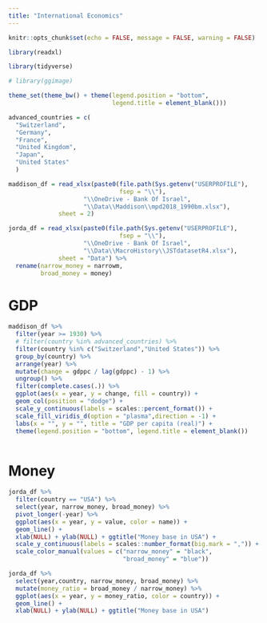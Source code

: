 ```yaml
---
title: "International Economics"
---
```


```r
knitr::opts_chunk$set(echo = FALSE, message = FALSE, warning = FALSE)
```


```r

library(readxl)

library(tidyverse)

# library(ggimage)

```


```r

theme_set(theme_bw() + theme(legend.position = "bottom",
                             legend.title = element_blank()))

advanced_countries = c(
  "Switzerland",
  "Germany",
  "France",
  "United Kingdom",
  "Japan",
  "United States"
  )

```



```r

maddison_df = read_xlsx(paste0(file.path(Sys.getenv("USERPROFILE"),
                               fsep = "\\"),
                     "\\OneDrive - Bank Of Israel",
                     "\\Data\\Maddison\\mpd2018_1990bm.xlsx"),
              sheet = 2)

jorda_df = read_xlsx(paste0(file.path(Sys.getenv("USERPROFILE"),
                               fsep = "\\"),
                     "\\OneDrive - Bank Of Israel",
                     "\\Data\\MacroHistory\\JSTdatasetR4.xlsx"),
              sheet = "Data") %>% 
  rename(narrow_money = narrowm,
         broad_money = money)


```

# GDP


```r

maddison_df %>% 
  filter(year >= 1930) %>% 
  # filter(country %in% advanced_countries) %>%
  filter(country %in% c("Switzerland","United States")) %>% 
  group_by(country) %>% 
  arrange(year) %>% 
  mutate(change = gdppc / lag(gdppc) - 1) %>% 
  ungroup() %>% 
  filter(complete.cases(.)) %>% 
  ggplot(aes(x = year, y = change, fill = country)) + 
  geom_col(position = "dodge") + 
  scale_y_continuous(labels = scales::percent_format()) + 
  scale_fill_viridis_d(option = "plasma",direction = -1) + 
  labs(x = "", y = "", title = "GDP per capita (real)") + 
  theme(legend.position = "bottom", legend.title = element_blank())
  

```



# Money

```r

jorda_df %>% 
  filter(country == "USA") %>% 
  select(year, narrow_money, broad_money) %>% 
  pivot_longer(-year) %>% 
  ggplot(aes(x = year, y = value, color = name)) + 
  geom_line() + 
  xlab(NULL) + ylab(NULL) + ggtitle("Money base in USA") + 
  scale_y_continuous(labels = scales::number_format(big.mark = ",")) + 
  scale_color_manual(values = c("narrow_money" = "black",
                                "broad_money" = "blue"))

```


```r

jorda_df %>% 
  select(year,country, narrow_money, broad_money) %>% 
  mutate(money_ratio = broad_money / narrow_money) %>% 
  ggplot(aes(x = year, y = money_ratio, color = country)) + 
  geom_line() + 
  xlab(NULL) + ylab(NULL) + ggtitle("Money base in USA")

```

